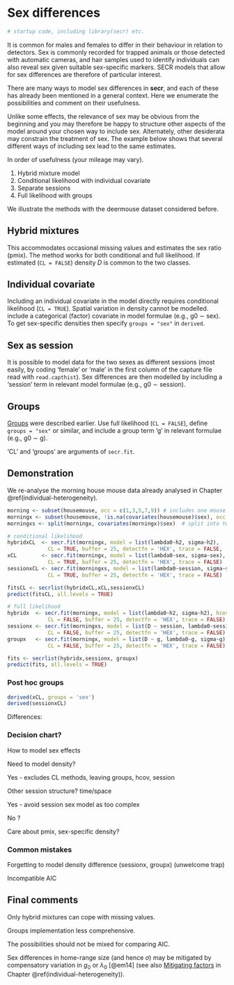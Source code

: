 # Sex differences {#sex}

```r
# startup code, including library(secr) etc.
```

It is common for males and females to differ in their behaviour in relation to detectors. Sex is commonly recorded for trapped animals or those detected with automatic cameras, and hair samples used to identify individuals can also reveal sex given suitable sex-specific markers. SECR models that allow for sex differences are therefore of particular interest.

There are many ways to model sex differences in **secr**, and each of these has already been mentioned in a general context. Here we enumerate the possibilities and comment on their usefulness.

Unlike some effects, the relevance of sex may be obvious from the beginning and you may therefore be happy to structure other aspects of the model around your chosen way to include sex. Alternately, other desiderata may constrain the treatment of sex. The example below shows that several different ways of including sex lead to the same estimates.

In order of usefulness (your mileage may vary).

1. Hybrid mixture model
2. Conditional likelihood with individual covariate
3. Separate sessions
4. Full likelihood with groups

We illustrate the methods with the deermouse dataset considered before.

## Hybrid mixtures

This accommodates occasional missing values and estimates the sex ratio (pmix). The method works for both conditional and full likelihood. If estimated (`CL = FALSE`) density $D$ is common to the two classes.

## Individual covariate

Including an individual covariate in the model directly requires conditional likelihood (`CL = TRUE`). Spatial variation in density cannot be modelled. include a categorical (factor) covariate in model formulae (e.g., g0 $\sim$
  sex). To get sex-specific densities then specify `groups = "sex"` in `derived`.

## Sex as session

It is possible to model data for the two sexes as different sessions (most easily, by coding 'female' or 'male' in the first column of the capture file read with `read.capthist`). Sex differences are then modelled by including a 'session' term in relevant model formulae (e.g., g0 $\sim$ session).

## Groups

[Groups](#groups) were described earlier. Use full likelihood (`CL = FALSE`), define `groups = "sex"` or similar, and include a group term 'g' in relevant formulae (e.g., g0 $\sim$ g).

'CL' and 'groups' are arguments of `secr.fit`. 

## Demonstration

We re-analyse the morning house mouse data already analysed in Chapter \@ref(individual-heterogeneity).

```r
morning <- subset(housemouse, occ = c(1,3,5,7,9)) # includes one mouse with sex unknown
morningx <- subset(housemouse, !is.na(covariates(housemouse)$sex), occ = c(1,3,5,7,9))
morningxs <- split(morningx, covariates(morningx)$sex)  # split into two sessions
```

```r
# conditional likelihood
hybridxCL  <- secr.fit(morningx, model = list(lambda0~h2, sigma~h2),
             CL = TRUE, buffer = 25, detectfn = 'HEX', trace = FALSE,  hcov = 'sex')
xCL        <- secr.fit(morningx, model = list(lambda0~sex, sigma~sex), 
             CL = TRUE, buffer = 25, detectfn = 'HEX', trace = FALSE)
sessionxCL <- secr.fit(morningxs, model = list(lambda0~session, sigma~session), 
             CL = TRUE, buffer = 25, detectfn = 'HEX', trace = FALSE)
```

```r
fitsCL <- secrlist(hybridxCL,xCL,sessionxCL)
predict(fitsCL, all.levels = TRUE)
```

```r
# full likelihood
hybridx  <- secr.fit(morningx, model = list(lambda0~h2, sigma~h2), hcov = 'sex', 
             CL = FALSE, buffer = 25, detectfn = 'HEX', trace = FALSE)
sessionx <- secr.fit(morningxs, model = list(D ~ session, lambda0~session, sigma~session), 
             CL = FALSE, buffer = 25, detectfn = 'HEX', trace = FALSE)
groupx   <- secr.fit(morningx, model = list(D ~ g, lambda0~g, sigma~g), groups = 'sex', 
             CL = FALSE, buffer = 25, detectfn = 'HEX', trace = FALSE)
```

```r
fits <- secrlist(hybridx,sessionx, groupx)
predict(fits, all.levels = TRUE)
```

### Post hoc groups

```r
derived(xCL, groups = 'sex')
derived(sessionxCL)
```

Differences:

### Decision chart?

How to model sex effects

Need to model density?

Yes - excludes CL methods, leaving groups, hcov, session

Other session structure? time/space

Yes - avoid session sex model as too complex

No ?

Care about pmix, sex-specific density?


### Common mistakes

Forgetting to model density difference (sessionx, groupx) (unwelcome trap)

Incompatible AIC



## Final comments

Only hybrid mixtures can cope with missing values.

Groups implementation less comprehensive.

The possibilities should not be mixed for comparing AIC.

Sex differences in home-range size (and hence $\sigma$) may be mitigated by compensatory variation in $g_0$ or $\lambda_0$ [@em14] (see also [Mitigating factors](#mitigation) in Chapter \@ref(individual-heterogeneity)).

<!-- cf Greg Distiller post -->